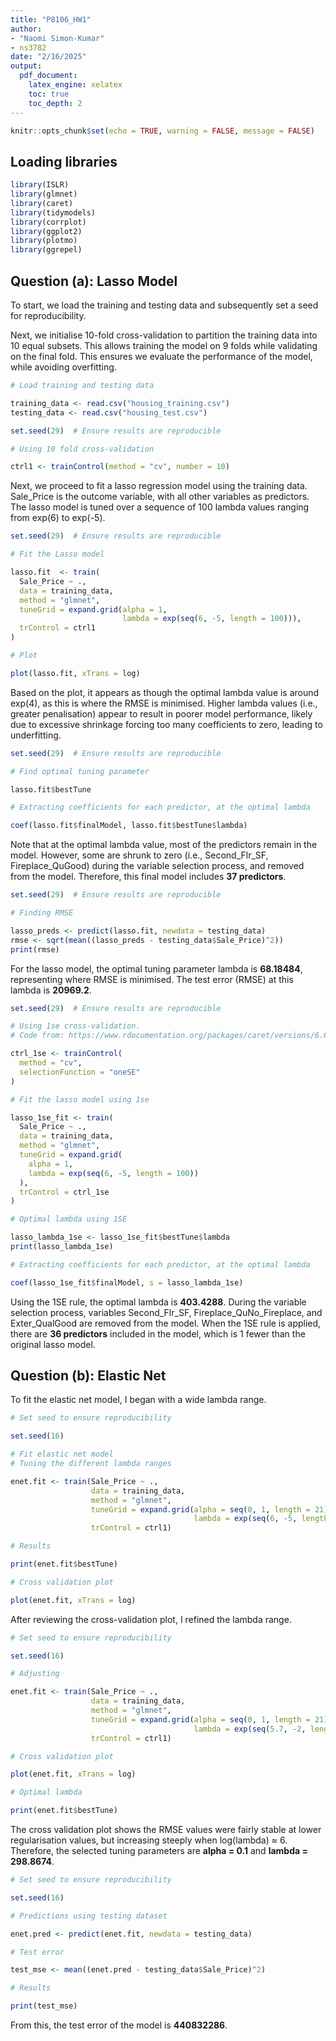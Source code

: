 ```yaml
---
title: "P8106_HW1"
author:
- "Naomi Simon-Kumar"
- ns3782
date: "2/16/2025"
output:
  pdf_document:
    latex_engine: xelatex
    toc: true
    toc_depth: 2
---
```


```r

knitr::opts_chunk$set(echo = TRUE, warning = FALSE, message = FALSE)

```

## Loading libraries

```r

library(ISLR)
library(glmnet)
library(caret)
library(tidymodels)
library(corrplot)
library(ggplot2)
library(plotmo)
library(ggrepel)

```

## Question (a): Lasso Model

To start, we load the training and testing data and subsequently set a seed for reproducibility.

Next, we initialise 10-fold cross-validation to partition the training data into 10 equal subsets. This allows training the model on 9 folds while validating on the final fold. This ensures we evaluate the performance of the model, while avoiding overfitting.

```r

# Load training and testing data

training_data <- read.csv("housing_training.csv")
testing_data <- read.csv("housing_test.csv")

set.seed(29)  # Ensure results are reproducible

# Using 10 fold cross-validation

ctrl1 <- trainControl(method = "cv", number = 10)

```

Next, we proceed to fit a lasso regression model using the training data. Sale_Price is the outcome variable, with all other variables as predictors. The lasso model is tuned over a sequence of 100 lambda values ranging from exp(6) to exp(-5).

```r

set.seed(29)  # Ensure results are reproducible

# Fit the Lasso model

lasso.fit  <- train(
  Sale_Price ~ .,
  data = training_data,
  method = "glmnet",
  tuneGrid = expand.grid(alpha = 1, 
                         lambda = exp(seq(6, -5, length = 100))),
  trControl = ctrl1
)

# Plot

plot(lasso.fit, xTrans = log)

```

Based on the plot, it appears as though the optimal lambda value is around exp(4), as this is where the RMSE is minimised. Higher lambda values (i.e., greater penalisation) appear to result in poorer model performance, likely due to excessive shrinkage forcing too many coefficients to zero, leading to underfitting.

```r

set.seed(29)  # Ensure results are reproducible

# Find optimal tuning parameter

lasso.fit$bestTune

# Extracting coefficients for each predictor, at the optimal lambda

coef(lasso.fit$finalModel, lasso.fit$bestTune$lambda)

```

Note that at the optimal lambda value, most of the predictors remain in the model. However, some are shrunk to zero (i.e., Second_Flr_SF, Fireplace_QuGood) during the variable selection process, and removed from the model. Therefore, this final model includes **37 predictors**.

```r

set.seed(29)  # Ensure results are reproducible

# Finding RMSE

lasso_preds <- predict(lasso.fit, newdata = testing_data)  
rmse <- sqrt(mean((lasso_preds - testing_data$Sale_Price)^2))
print(rmse)

```

For the lasso model, the optimal tuning parameter lambda is **68.18484**, representing where RMSE is minimised. The test error (RMSE) at this lambda is **20969.2**.

```r

set.seed(29)  # Ensure results are reproducible

# Using 1se cross-validation. 
# Code from: https://www.rdocumentation.org/packages/caret/versions/6.0-92/topics/oneSE

ctrl_1se <- trainControl(
  method = "cv",
  selectionFunction = "oneSE"  
)

# Fit the lasso model using 1se

lasso_1se_fit <- train(
  Sale_Price ~ .,
  data = training_data,
  method = "glmnet",
  tuneGrid = expand.grid(
    alpha = 1,
    lambda = exp(seq(6, -5, length = 100))  
  ),
  trControl = ctrl_1se
)

# Optimal lambda using 1SE 

lasso_lambda_1se <- lasso_1se_fit$bestTune$lambda
print(lasso_lambda_1se)

# Extracting coefficients for each predictor, at the optimal lambda

coef(lasso_1se_fit$finalModel, s = lasso_lambda_1se)

```

Using the 1SE rule, the optimal lambda is **403.4288**. During the variable selection process, variables Second_Flr_SF, Fireplace_QuNo_Fireplace, and Exter_QualGood are removed from the model.
When the 1SE rule is applied, there are **36 predictors** included in the model, which is 1 fewer than the original lasso model.

## Question (b): Elastic Net

To fit the elastic net model, I began with a wide lambda range.

```r

# Set seed to ensure reproducibility

set.seed(16)

# Fit elastic net model
# Tuning the different lambda ranges

enet.fit <- train(Sale_Price ~ .,
                  data = training_data,
                  method = "glmnet",
                  tuneGrid = expand.grid(alpha = seq(0, 1, length = 21), 
                                         lambda = exp(seq(6, -5, length = 100))),
                  trControl = ctrl1)

# Results

print(enet.fit$bestTune)

# Cross validation plot

plot(enet.fit, xTrans = log)

```

After reviewing the cross-validation plot, I refined the lambda range.

```r

# Set seed to ensure reproducibility

set.seed(16)

# Adjusting

enet.fit <- train(Sale_Price ~ .,
                  data = training_data,
                  method = "glmnet",
                  tuneGrid = expand.grid(alpha = seq(0, 1, length = 21), 
                                         lambda = exp(seq(5.7, -2, length = 100))),
                  trControl = ctrl1)

# Cross validation plot

plot(enet.fit, xTrans = log)

# Optimal lambda

print(enet.fit$bestTune)

```

The cross validation plot shows the RMSE values were fairly stable at lower regularisation values, but increasing steeply when log(lambda) ≈ 6. Therefore, the selected tuning parameters are **alpha = 0.1** and **lambda = 298.8674**.

```r

# Set seed to ensure reproducibility

set.seed(16)

# Predictions using testing dataset

enet.pred <- predict(enet.fit, newdata = testing_data)

# Test error

test_mse <- mean((enet.pred - testing_data$Sale_Price)^2)

# Results

print(test_mse)

```

From this, the test error of the model is **440832286**.





